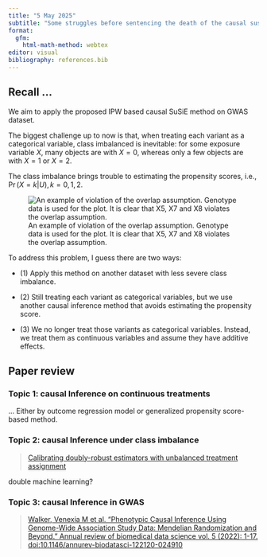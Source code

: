 ```yaml
---
title: "5 May 2025"
subtitle: "Some struggles before sentencing the death of the causal susie project"
format: 
  gfm:
    html-math-method: webtex
editor: visual
bibliography: references.bib
---
```


## Recall ...

We aim to apply the proposed IPW based causal SuSiE method on GWAS dataset.

The biggest challenge up to now is that, when treating each variant as a categorical variable, class imbalanced is inevitable: for some exposure variable $X$, many objects are with $X=0$, whereas only a few objects are with $X=1$ or $X=2$.

The class imbalance brings trouble to estimating the propensity scores, i.e., $\operatorname{Pr}(X=k|U), k=0, 1, 2$.

![An example of violation of the overlap assumption. Genotype data is used for the plot. It is clear that X5, X7 and X8 violates the overlap assumption.](images/example-violation-of-overlap.png){fig-align="center"}

To address this problem, I guess there are two ways:

-   \(1\) Apply this method on another dataset with less severe class imbalance.

-   \(2\) Still treating each variant as categorical variables, but we use another causal inference method that avoids estimating the propensity score.

-   \(3\) We no longer treat those variants as categorical variables. Instead, we treat them as continuous variables and assume they have additive effects.

## Paper review

### Topic 1: causal Inference on continuous treatments

... Either by outcome regression model or generalized propensity score-based method.

### Topic 2: causal Inference under class imbalance

> [Calibrating doubly-robust estimators with unbalanced treatment assignment](https://arxiv.org/html/2403.01585v1)

double machine learning?

### Topic 3: causal Inference in GWAS

> [Walker, Venexia M et al. “Phenotypic Causal Inference Using Genome-Wide Association Study Data: Mendelian Randomization and Beyond.” Annual review of biomedical data science vol. 5 (2022): 1-17. doi:10.1146/annurev-biodatasci-122120-024910](https://pmc.ncbi.nlm.nih.gov/articles/PMC7614231/)
